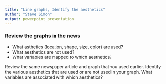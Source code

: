 ```yaml
---
title: "Line graphs, Identify the aesthetics"
author: "Steve Simon"
output: powerpoint_presentation
---
```


### Review the graphs in the news
+ What asthetics (location, shape, size, color) are used?
+ What aesthetics are not used?
+ What variables are mapped to which aesthetics?

<div class="notes">

Review the same newspaper article and graph that you used earlier. Identify the various aesthetics that are used or are not used in your graph. What variables are associated with which aesthetics?

</div>